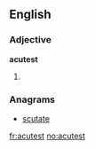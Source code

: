 ==English==

===Adjective===
'''acutest'''
# {{superlative of|acute}}

===Anagrams===
* [[scutate#English|scutate]]

[[fr:acutest]]
[[no:acutest]]